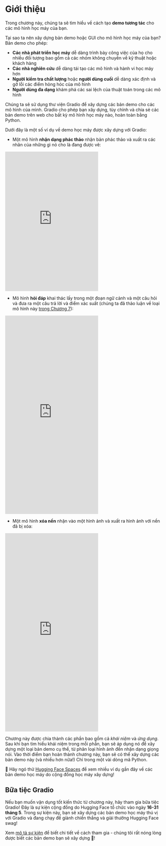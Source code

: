 # Giới thiệu

Trong chương này, chúng ta sẽ tìm hiểu về cách tạo **demo tương tác** cho các mô hình học máy của bạn.

Tại sao ta nên xây dựng bản demo hoặc GUI cho mô hình học máy của bạn? Bản demo cho phép:

- **Các nhà phát triển học máy** dễ dàng trình bày công việc của họ cho nhiều đối tượng bao gồm cả các nhóm không chuyên về kỹ thuật hoặc khách hàng
- **Các nhà nghiên cứu** dễ dàng tái tạo các mô hình và hành vi học máy hơn
- **Người kiểm tra chất lượng** hoặc **người dùng cuối** dễ dàng xác định và gỡ lỗi các điểm hỏng hóc của mô hình
- **Người dùng đa dạng** khám phá các sai lệch của ​​thuật toán trong các mô hình

Chúng ta sẽ sử dụng thư viện Gradio để xây dựng các bản demo cho các mô hình của mình. Gradio cho phép bạn xây dựng, tùy chỉnh và chia sẻ các bản demo trên web cho bất kỳ mô hình học máy nào, hoàn toàn bằng Python.

Dưới đây là một số ví dụ về demo học máy được xây dựng với Gradio:

* Một mô hình **nhận dạng phác thảo** nhận bản phác thảo và xuất ra các nhãn của những gì nó cho là đang được vẽ:

<iframe src="https://hf.space/gradioiframe/course-demos/draw2/+" frameBorder="0" height="450" title="Gradio app" class="container p-0 flex-grow space-iframe" allow="accelerometer; ambient-light-sensor; autoplay; battery; camera; document-domain; encrypted-media; fullscreen; geolocation; gyroscope; layout-animations; legacy-image-formats; magnetometer; microphone; midi; oversized-images; payment; picture-in-picture; publickey-credentials-get; sync-xhr; usb; vr ; wake-lock; xr-spatial-tracking" sandbox="allow-forms allow-modals allow-popups allow-popups-to-escape-sandbox allow-same-origin allow-scripts allow-downloads"></iframe>

* Mô hình **hỏi đáp** khai thác lấy trong một đoạn ngữ cảnh và một câu hỏi và đưa ra một câu trả lời và điểm xác suất (chúng ta đã thảo luận về loại mô hình này [trong Chương 7](/course/chapter7/7)):

<iframe src="https://hf.space/gradioiframe/course-demos/question-answering-simple/+" frameBorder="0" height="640" title="Gradio app" class="container p-0 flex-grow space-iframe" allow="accelerometer; ambient-light-sensor; autoplay; battery; camera; document-domain; encrypted-media; fullscreen; geolocation; gyroscope; layout-animations; legacy-image-formats; magnetometer; microphone; midi; oversized-images; payment; picture-in-picture; publickey-credentials-get; sync-xhr; usb; vr ; wake-lock; xr-spatial-tracking" sandbox="allow-forms allow-modals allow-popups allow-popups-to-escape-sandbox allow-same-origin allow-scripts allow-downloads"></iframe>

* Một mô hình **xóa nền** nhận vào một hình ảnh và xuất ra hình ảnh với nền đã bị xóa:

<iframe src="https://hf.space/gradioiframe/course-demos/remove-bg-original/+" frameBorder="0" height="640" title="Gradio app" class="container p-0 flex-grow space-iframe" allow="accelerometer; ambient-light-sensor; autoplay; battery; camera; document-domain; encrypted-media; fullscreen; geolocation; gyroscope; layout-animations; legacy-image-formats; magnetometer; microphone; midi; oversized-images; payment; picture-in-picture; publickey-credentials-get; sync-xhr; usb; vr ; wake-lock; xr-spatial-tracking" sandbox="allow-forms allow-modals allow-popups allow-popups-to-escape-sandbox allow-same-origin allow-scripts allow-downloads"></iframe>

Chương này được chia thành các phần bao gồm cả _khái niệm_ và _ứng dụng_. Sau khi bạn tìm hiểu khái niệm trong mỗi phần, bạn sẽ áp dụng nó để xây dựng một loại bản demo cụ thể, từ phân loại hình ảnh đến nhận dạng giọng nói. Vào thời điểm bạn hoàn thành chương này, bạn sẽ có thể xây dựng các bản demo này (và nhiều hơn nữa!) Chỉ trong một vài dòng mã Python.

<Tip>
👀 Hãy ngó thử <a href="https://huggingface.co/spaces" target="_blank">Hugging Face Spaces</a> để xem nhiều ví dụ gần đây về các bản demo học máy do cộng đồng học máy xây dựng!

</Tip>

## Bữa tiệc Gradio

Nếu bạn muốn vận dụng tốt kiến thức từ chương này, hãy tham gia bữa tiệc Gradio! Đây là sự kiện cộng đồng do Hugging Face tổ chức vào ngày **16-31 tháng 5**. Trong sự kiện này, bạn sẽ xây dựng các bản demo học máy thú vị với Gradio và đang chạy để giành chiến thắng và giải thưởng Hugging Face swag!

Xem [mô tả sự kiện](https://github.com/AK391/community-events/blob/main/gradio-blocks/README.md) để biết chi tiết về cách tham gia - chúng tôi rất nóng lòng được biết các bản demo bạn sẽ xây dựng 🤗!
